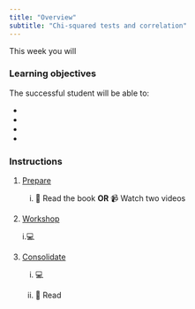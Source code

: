 ```yaml
---
title: "Overview"
subtitle: "Chi-squared tests and correlation"
---
```


This week you will 

### Learning objectives

The successful student will be able to:

-   

-  

-   

-   

### Instructions

1.  [Prepare](study_before_workshop.qmd)

    i.  📖 Read the book **OR** 📹 Watch two videos


2.  [Workshop](workshop.qmd)
    
    i.💻 

3.  [Consolidate](study_after_workshop.qmd)

    i.  💻 

    ii. 📖 Read 
